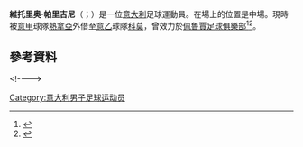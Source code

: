 {{noteTA
|G1=Football
|G2=uefa
|G3=意甲
|1=zh-hans:帕里吉尼;zh-hk:柏歷基尼;zh-tw:帕里吉尼;
}}
{{Infobox football biography
| name = Vittorio Parigini
| image = Vittorio Parigini (cropped).jpg
| image_size = 250px
| caption = Parigini in 2015 playing for [[A.C._Perugia_Calcio|Perugia]]
| fullname = 
| birth_date = {{birth date and age|1996|3|25|df=y}}
| birth_place = [[意大利|意大利]][[蒙卡列里|蒙卡列里]]
| height = 1.81 m
| position = 中場
| currentclub = [[科莫足球俱乐部|科莫]] ([[热那亚板球与足球俱乐部|熱拿亞]]外借)
| clubnumber = 11
| youthyears1 = 2000–2006
| youthclubs1 = Pancalieri
| youthyears2 = 2006–2013
| youthclubs2 = [[拖連奴足球會|拖連奴]]
| years1 = 2013–2020
| clubs1 = [[拖連奴足球會|拖連奴]]
| caps1 = 17
| goals1 = 0
| years2 = 2013–2014
| clubs2 = → [[尤韦斯塔比亚体育俱乐部|祖雲施達比亞]] (loan)
| caps2 = 14
| goals2 = 0
| years3 = 2014–2016
| clubs3 = → [[佩魯賈足球會|佩魯賈]]  (loan)
| caps3 = 49
| goals3 = 8
| years4 = 2016
| clubs4 = → [[切沃维罗纳足球俱乐部|基爾禾]]  (loan)
| caps4 = 3
| goals4 = 0
| years5 = 2017
| clubs5 = → [[巴里足球俱乐部|巴里]]  (loan)
| caps5 = 15
| goals5 = 1
| years6 = 2017–2018
| clubs6 = → [[贝内文托足球俱乐部|賓尼雲圖]] (loan)
| caps6 = 21
| goals6 = 0
| years7 = 2020–
| clubs7 = [[热那亚板球与足球俱乐部|熱拿亞]]
| caps7 = 4
| goals7 = 0
| years8 = 2020
| clubs8 = → [[克雷莫納體育會|克雷莫納]] (loan)
| caps8 = 15
| goals8 = 3
| years9 = 2021
| clubs9 = → [[阿斯科利足球俱樂部|阿斯科利]] (loan)
| caps9 = 10
| goals9 = 0
| years11 = 2021–
| clubs11 = → [[科莫足球俱乐部|科莫]] (loan)
| caps11 = 16
| goals11 = 1
| nationalyears1 = 2011–2012
| nationalteam1 = 意大利U16
| nationalcaps1 = 7
| nationalgoals1 = 0
| nationalyears2 = 2012–2013
| nationalteam2 = 意大利U17
| nationalcaps2 = 17
| nationalgoals2 = 3
| nationalyears3 = 2013–2014
| nationalteam3 = 意大利U18
| nationalcaps3 = 2
| nationalgoals3 = 1
| nationalyears4 = 2014–2015
| nationalteam4 = 意大利U19
| nationalcaps4 = 11
| nationalgoals4 = 4
| nationalyears5 = 2015
| nationalteam5 = 意大利U20
| nationalcaps5 = 1
| nationalgoals5 = 0
| nationalyears6 = 2015–
| nationalteam6 = [[義大利21歲以下國家足球隊|意大利U21]]
| nationalcaps6 = 21
| nationalgoals6 = 7
| pcupdate = 18 December 2021
| ntupdate = 25 March 2019
}}

'''維托里奥·帕里吉尼'''（{{lang-it|Vittorio Parigini}}；{{bd|1996年|3月25日}}）是一位[[意大利|意大利]]足球運動員。在場上的位置是中場。現時被[[意甲|意甲]]球隊[[热那亚板球与足球俱乐部|熱拿亞]]外借至[[意大利足球乙级联赛|意乙]]球隊[[科莫足球俱乐部|科莫]]，曾效力於[[佩魯賈足球俱樂部|佩魯賈足球俱樂部]]<ref>{{Cite web |url=http://au.soccerway.com/matches/2014/11/08/italy/serie-b/perugia-calcio/acd-virtus-entella/1882387/ |title=存档副本 |accessdate=2015-06-22 |archive-date=2015-07-15 |archive-url=https://web.archive.org/web/20150715105128/http://au.soccerway.com/matches/2014/11/08/italy/serie-b/perugia-calcio/acd-virtus-entella/1882387/ |dead-url=no }}</ref><ref>{{Cite web |url=http://au.soccerway.com/matches/2014/08/29/italy/serie-b/perugia-calcio/bologna-fc-1909/1882139/ |title=存档副本 |accessdate=2015-06-22 |archive-date=2015-07-15 |archive-url=https://web.archive.org/web/20150715111913/http://au.soccerway.com/matches/2014/08/29/italy/serie-b/perugia-calcio/bologna-fc-1909/1882139/ |dead-url=no }}</ref>。

==參考資料==
{{Reflist}}

<!--{{熱拿亞球員名單}}—->

{{DEFAULTSORT: Parigini, Vittorio}}
[[Category:意大利男子足球运动员|Category:意大利男子足球运动员]]

{{Sport-bio-stub}}